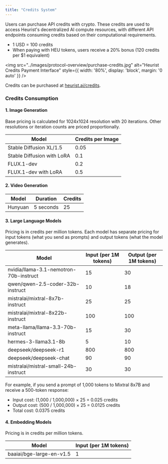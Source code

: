 ```yaml
---
title: "Credits System"
---
```


Users can purchase API credits with crypto. These credits are used to access Heurist's decentralized AI compute resources, with different API endpoints consuming credits based on their computational requirements.

* 1 USD = 100 credits
* When paying with HEU tokens, users receive a 20% bonus (120 credits per $1 equivalent)

<img 
    src="../images/protocol-overview/purchase-credits.jpg" 
    alt="Heurist Credits Payment Interface"
    style={{ width: '80%', display: 'block', margin: '0 auto' }}
/>

Credits can be purchased at [heurist.ai/credits](https://heurist.ai/credits). 

### Credits Consumption

#### 1. Image Generation
Base pricing is calculated for 1024x1024 resolution with 20 iterations. Other resolutions or iteration counts are priced proportionally.

| Model | Credits per Image |
|-------|------------------|
| Stable Diffusion XL/1.5 | 0.05 |
| Stable Diffusion with LoRA | 0.1 |
| FLUX.1-dev | 0.2 |
| FLUX.1-dev with LoRA | 0.5 |

#### 2. Video Generation
| Model | Duration | Credits |
|-------|----------|----------|
| Hunyuan | 5 seconds | 25 |

#### 3. Large Language Models
Pricing is in credits per million tokens. Each model has separate pricing for input tokens (what you send as prompts) and output tokens (what the model generates).

| Model | Input (per 1M tokens) | Output (per 1M tokens) |
|-------|----------------------|------------------------|
| nvidia/llama-3.1-nemotron-70b-instruct | 15 | 30 |
| qwen/qwen-2.5-coder-32b-instruct | 10 | 18 |
| mistralai/mixtral-8x7b-instruct | 25 | 25 |
| mistralai/mixtral-8x22b-instruct | 100 | 100 |
| meta-llama/llama-3.3-70b-instruct | 15 | 30 |
| hermes-3-llama3.1-8b | 5 | 10 |
| deepseek/deepseek-r1 | 800 | 800 |
| deepseek/deepseek-chat | 90 | 90 |
| mistralai/mistral-small-24b-instruct | 30 | 30 |

For example, if you send a prompt of 1,000 tokens to Mixtral 8x7B and receive a 500-token response:
- Input cost: (1,000 / 1,000,000) × 25 = 0.025 credits
- Output cost: (500 / 1,000,000) × 25 = 0.0125 credits
- Total cost: 0.0375 credits

#### 4. Embedding Models
Pricing is in credits per million tokens.

| Model | Input (per 1M tokens) |
|-------|----------------------|
| baaiai/bge-large-en-v1.5 | 1 |
